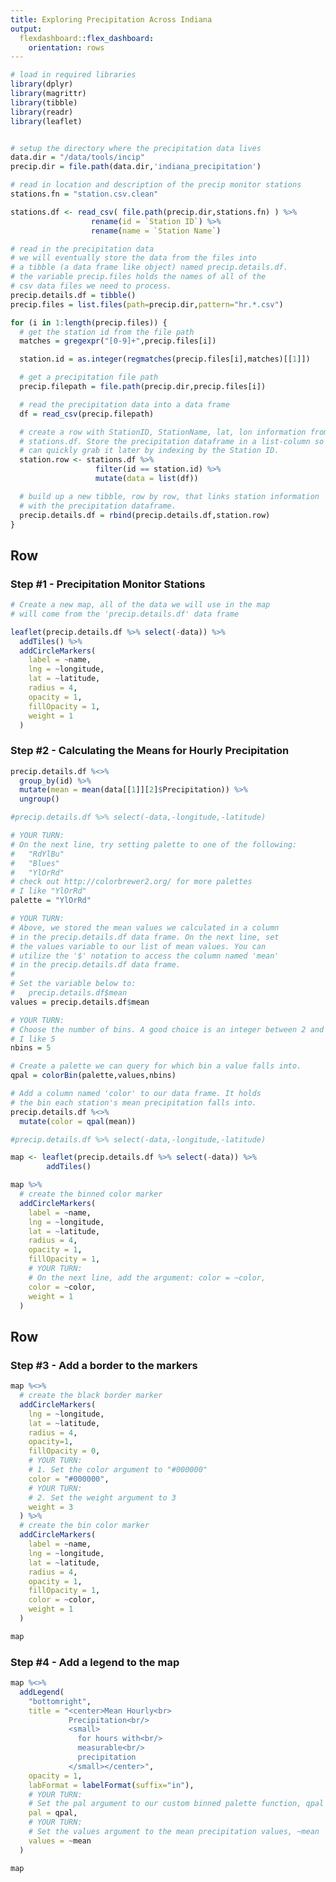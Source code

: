 ```yaml
---
title: Exploring Precipitation Across Indiana
output:
  flexdashboard::flex_dashboard:
    orientation: rows
---
```


```r

# load in required libraries
library(dplyr)
library(magrittr)
library(tibble)
library(readr)
library(leaflet)


# setup the directory where the precipitation data lives
data.dir = "/data/tools/incip"
precip.dir = file.path(data.dir,'indiana_precipitation')

# read in location and description of the precip monitor stations
stations.fn = "station.csv.clean"

stations.df <- read_csv( file.path(precip.dir,stations.fn) ) %>%
                  rename(id = `Station ID`) %>%
                  rename(name = `Station Name`)

# read in the precipitation data
# we will eventually store the data from the files into
# a tibble (a data frame like object) named precip.details.df.
# the variable precip.files holds the names of all of the
# csv data files we need to process.
precip.details.df = tibble()
precip.files = list.files(path=precip.dir,pattern="hr.*.csv")

for (i in 1:length(precip.files)) {
  # get the station id from the file path
  matches = gregexpr("[0-9]+",precip.files[i])

  station.id = as.integer(regmatches(precip.files[i],matches)[[1]])

  # get a precipitation file path
  precip.filepath = file.path(precip.dir,precip.files[i])

  # read the precipitation data into a data frame
  df = read_csv(precip.filepath)

  # create a row with StationID, StationName, lat, lon information from
  # stations.df. Store the precipitation dataframe in a list-column so we
  # can quickly grab it later by indexing by the Station ID.
  station.row <- stations.df %>%
                   filter(id == station.id) %>%
                   mutate(data = list(df))

  # build up a new tibble, row by row, that links station information
  # with the precipitation dataframe.
  precip.details.df = rbind(precip.details.df,station.row)
}
```


Row
-------------------------------------

### Step #1 - Precipitation Monitor Stations

```r
# Create a new map, all of the data we will use in the map
# will come from the 'precip.details.df' data frame

leaflet(precip.details.df %>% select(-data)) %>%
  addTiles() %>%
  addCircleMarkers(
    label = ~name,
    lng = ~longitude,
    lat = ~latitude,
    radius = 4,
    opacity = 1,
    fillOpacity = 1,
    weight = 1
  )
```

### Step #2 - Calculating the Means for Hourly Precipitation

```r
precip.details.df %<>%
  group_by(id) %>%
  mutate(mean = mean(data[[1]][2]$Precipitation)) %>%
  ungroup()

#precip.details.df %>% select(-data,-longitude,-latitude)
```


```r
# YOUR TURN:
# On the next line, try setting palette to one of the following:
#   "RdYlBu"
#   "Blues"
#   "YlOrRd"
# check out http://colorbrewer2.org/ for more palettes
# I like "YlOrRd"
palette = "YlOrRd"

# YOUR TURN:
# Above, we stored the mean values we calculated in a column
# in the precip.details.df data frame. On the next line, set
# the values variable to our list of mean values. You can
# utilize the '$' notation to access the column named 'mean'
# in the precip.details.df data frame.
#
# Set the variable below to:
#   precip.details.df$mean
values = precip.details.df$mean

# YOUR TURN:
# Choose the number of bins. A good choice is an integer between 2 and 7
# I like 5
nbins = 5

# Create a palette we can query for which bin a value falls into.
qpal = colorBin(palette,values,nbins)

# Add a column named 'color' to our data frame. It holds
# the bin each station's mean precipitation falls into.
precip.details.df %<>%
  mutate(color = qpal(mean))

#precip.details.df %>% select(-data,-longitude,-latitude)
```


```r
map <- leaflet(precip.details.df %>% select(-data)) %>%
        addTiles()

map %>%
  # create the binned color marker
  addCircleMarkers(
    label = ~name,
    lng = ~longitude,
    lat = ~latitude,
    radius = 4,
    opacity = 1,
    fillOpacity = 1,
    # YOUR TURN:
    # On the next line, add the argument: color = ~color,
    color = ~color,
    weight = 1
  )
```


Row
-------------------------------------

### Step #3 - Add a border to the markers

```r
map %<>%
  # create the black border marker
  addCircleMarkers(
    lng = ~longitude,
    lat = ~latitude,
    radius = 4,
    opacity=1,
    fillOpacity = 0,
    # YOUR TURN:
    # 1. Set the color argument to "#000000"
    color = "#000000",
    # YOUR TURN:
    # 2. Set the weight argument to 3
    weight = 3
  ) %>%
  # create the bin color marker
  addCircleMarkers(
    label = ~name,
    lng = ~longitude,
    lat = ~latitude,
    radius = 4,
    opacity = 1,
    fillOpacity = 1,
    color = ~color,
    weight = 1
  )

map
```

### Step #4 - Add a legend to the map

```r
map %<>%
  addLegend(
    "bottomright",
    title = "<center>Mean Hourly<br>
             Precipitation<br/>
             <small>
               for hours with<br/>
               measurable<br/>
               precipitation
             </small></center>",
    opacity = 1,
    labFormat = labelFormat(suffix="in"),
    # YOUR TURN:
    # Set the pal argument to our custom binned palette function, qpal
    pal = qpal,
    # YOUR TURN:
    # Set the values argument to the mean precipitation values, ~mean
    values = ~mean
  )

map
```
